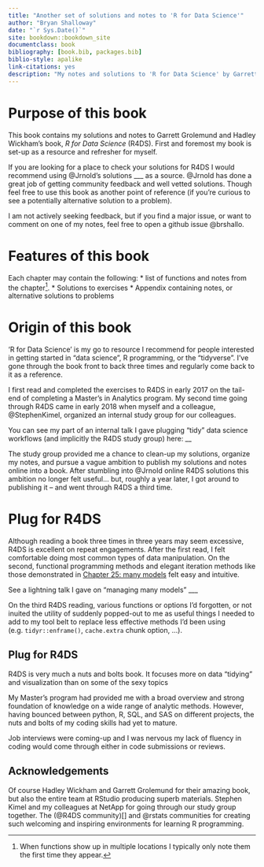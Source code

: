 ```yaml
--- 
title: "Another set of solutions and notes to 'R for Data Science'"
author: "Bryan Shalloway"
date: "`r Sys.Date()`"
site: bookdown::bookdown_site
documentclass: book
bibliography: [book.bib, packages.bib]
biblio-style: apalike
link-citations: yes
description: "My notes and solutions to 'R for Data Science' by Garrett Grolemund and Hadley Wickham"
---
```


# Purpose of this book

This book contains my solutions and notes to Garrett Grolemund and Hadley Wickham's book, *R for Data Science* (R4DS). First and foremost my book is set-up as a resource and refresher for myself. 

If you are looking for a place to check your solutions for R4DS I would recommend using @Jrnold's solutions ___ as a source. @Jrnold has done a great job of getting community feedback and well vetted solutions. Though feel free to use this book as another point of reference (if you're curious to see a potentially alternative solution to a problem).

I am not actively seeking feedback, but if you find a major issue, or want to comment on one of my notes, feel free to open a github issue @brshallo.

# Features of this book

Each chapter may contain the following:
* list of functions and notes from the chapter^[When functions show up in multiple locations I typically only note them the first time they appear.]. 
* Solutions to exercises
* Appendix containing notes, or alternative solutions to problems

# Origin of this book

'R for Data Science' is my go to resource I recommend for people interested in getting started in "data science", R programming, or the "tidyverse". I've gone through the book front to back three times and regularly come back to it as a reference.

I first read and completed the exercises to R4DS in early 2017 on the tail-end of completing a Master's in Analytics program. My second time going through R4DS came in early 2018 when myself and a colleague, @StephenKimel, organized an internal study group for our colleagues.

You can see my part of an internal talk I gave plugging "tidy" data science workflows (and implicitly the R4DS study group) here: __

The study group provided me a chance to clean-up my solutions, organize my notes, and pursue a vague ambition to publish my solutions and notes online into a book. After stumbling into @Jrnold online R4DS solutions this ambition no longer felt useful... but, roughly a year later, I got around to publishing it -- and went through R4DS a third time.

# Plug for R4DS

Although reading a book three times in three years may seem excessive, R4DS is excellent on repeat engagements. After the first read, I felt comfortable doing most common types of data manipulation. On the second, functional programming methods and elegant iteration methods like those demonstrated in [Chapter 25: many models](https://r4ds.had.co.nz/many-models.html) felt easy and intuitive. 

See a lightning talk I gave on "managing many models" ___

On the third R4DS reading, various functions or options I'd forgotten, or not inuited the utility of suddenly popped-out to me as useful things I needed to add to my tool belt to replace less effective methods I'd been using (e.g. `tidyr::enframe()`, `cache.extra` chunk option, ...).

## Plug for R4DS

R4DS is very much a nuts and bolts book. It focuses more on data "tidying" and visualization than on some of the sexy topics 

My Master's program had provided me with a broad overview and strong foundation of knowledge on a wide range of analytic methods. However, having bounced between python, R, SQL, and SAS on different projects, the nuts and bolts of my coding skills had yet to mature. 

Job interviews were coming-up and I was nervous my lack of fluency in coding would come through either in code submissions or reviews.

## Acknowledgements

Of course Hadley Wickham and Garrett Grolemund for their amazing book, but also the entire team at RStudio producing superb materials. Stephen Kimel and my colleagues at NetApp for going through our study group together. The (@R4DS community)[] and @rstats communities for creating such welcoming and inspiring environments for learning R programming.
